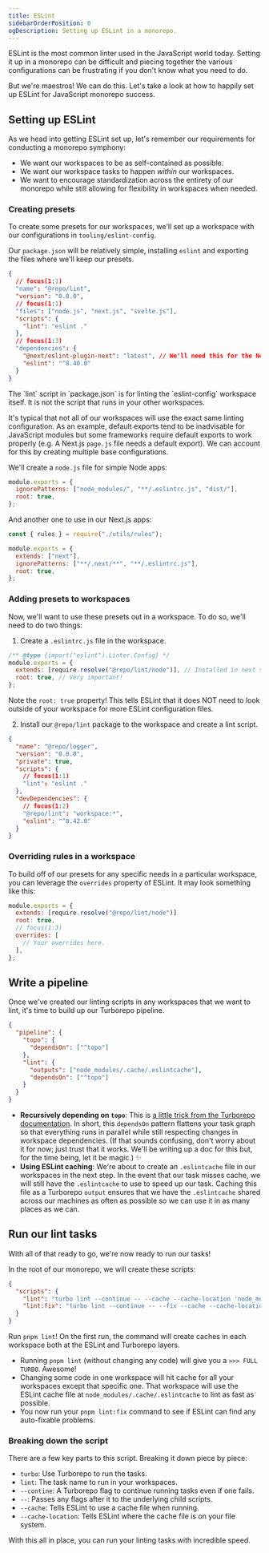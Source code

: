 ```yaml
---
title: ESLint
sidebarOrderPosition: 0
ogDescription: Setting up ESLint in a monorepo.
---
```



ESLint is the most common linter used in the JavaScript world today. Setting it up in a monorepo can be difficult and piecing together the various configurations can be frustrating if you don't know what you need to do.

But we're maestros! We can do this. Let's take a look at how to happily set up ESLint for JavaScript monorepo success.

## Setting up ESLint

As we head into getting ESLint set up, let's remember our requirements for conducting a monorepo symphony:

- We want our workspaces to be as self-contained as possible.
- We want our workspace tasks to happen _within_ our workspaces.
- We want to encourage standardization across the entirety of our monorepo while still allowing for flexibility in workspaces when needed.

### Creating presets

To create some presets for our workspaces, we'll set up a workspace with our configurations in `tooling/eslint-config`.

<FileTree>
  <FileTree.Folder name="tooling" open>
    <FileTree.Folder name="eslint-config" open>
      <FileTree.File name=".eslintrc.js" />
      <FileTree.File name="next.js" />
      <FileTree.File name="node.js" />
      <FileTree.File name="svelte.js" />
      <FileTree.File name="package.json" />
    </FileTree.Folder>
  </FileTree.Folder>
</FileTree>

Our `package.json` will be relatively simple, installing `eslint` and exporting the files where we'll keep our presets.

```json filename="tooling/eslint-config/package.json" lang="json"
{
  // focus(1:1)
  "name": "@repo/lint",
  "version": "0.0.0",
  // focus(1:1)
  "files": ["node.js", "next.js", "svelte.js"],
  "scripts": {
    "lint": "eslint ."
  },
  // focus(1:3)
  "dependencies": {
    "@next/eslint-plugin-next": "latest", // We'll need this for the Next.js config in a moment.
    "eslint": "^8.40.0"
  }
}
```

<Callout type="info">
  The `lint` script in `package.json` is for linting the `eslint-config`
  workspace itself. It is not the script that runs in your other workspaces.
</Callout>

It's typical that not all of our workspaces will use the exact same linting configuration. As an example, default exports tend to be inadvisable for JavaScript modules but some frameworks require default exports to work properly (e.g. A Next.js `page.js` file needs a default export). We can account for this by creating multiple base configurations.

We'll create a `node.js` file for simple Node apps:

```js filename="tooling/eslint-config/node.js" lang="js"
module.exports = {
  ignorePatterns: ["node_modules/", "**/.eslintrc.js", "dist/"],
  root: true,
};
```

And another one to use in our Next.js apps:

```js filename="tooling/eslint-config/next.js" lang="js"
const { rules } = require("./utils/rules");

module.exports = {
  extends: ["next"],
  ignorePatterns: ["**/.next/**", "**/.eslintrc.js"],
  root: true,
};
```

### Adding presets to workspaces

Now, we'll want to use these presets out in a workspace. To do so, we'll need to do two things:

1. Create a `.eslintrc.js` file in the workspace.

```js filename="packages/logger/.eslintrc.js" lang="js"
/** @type {import("eslint").Linter.Config} */
module.exports = {
  extends: [require.resolve("@repo/lint/node")], // Installed in next step
  root: true, // Very important!
};
```

Note the `root: true` property! This tells ESLint that it does NOT need to look outside of your workspace for more ESLint configuration files.

2. Install our `@repo/lint` package to the workspace and create a lint script.

```json filename="packages/logger/package.json" lang="js"
{
  "name": "@repo/logger",
  "version": "0.0.0",
  "private": true,
  "scripts": {
    // focus(1:1)
    "lint": "eslint ."
  },
  "devDependencies": {
    // focus(1:2)
    "@repo/lint": "workspace:*",
    "eslint": "^8.42.0"
  }
}
```

### Overriding rules in a workspace

To build off of our presets for any specific needs in a particular workspace, you can leverage the `overrides` property of ESLint. It may look something like this:

```js filename="packages/ui/.eslintrc.js" lang="js"
module.exports = {
  extends: [require.resolve("@repo/lint/node")]
  root: true,
  // focus(1:3)
  overrides: [
    // Your overrides here.
  ],
};
```

## Write a pipeline

Once we've created our linting scripts in any workspaces that we want to lint, it's time to build up our Turborepo pipeline.

```json filename="turbo.json" lang="json"
{
  "pipeline": {
    "topo": {
      "dependsOn": ["^topo"]
    },
    "lint": {
      "outputs": ["node_modules/.cache/.eslintcache"],
      "dependsOn": ["^topo"]
    }
  }
}
```

- **Recursively depending on `topo`**: This is [a little trick from the Turborepo documentation](https://turbo.build/repo/docs/core-concepts/monorepos/task-dependencies#dependencies-outside-of-a-task). In short, this `dependsOn` pattern flattens your task graph so that everything runs in parallel while still respecting changes in workspace dependencies. (If that sounds confusing, don't worry about it for now; just trust that it works. We'll be writing up a doc for this but, for the time being, let it be magic.) ✨
- **Using ESLint caching**: We're about to create an `.eslintcache` file in our workspaces in the next step. In the event that our task misses cache, we will still have the `.eslintcache` to use to speed up our task. Caching this file as a Turborepo `output` ensures that we have the `.eslintcache` shared across our machines as often as possible so we can use it in as many places as we can.

## Run our lint tasks

With all of that ready to go, we're now ready to run our tasks!

In the root of our monorepo, we will create these scripts:

```json filename="package.json" lang="json"
{
  "scripts": {
    "lint": "turbo lint --continue -- --cache --cache-location 'node_modules/.cache/.eslintcache'",
    "lint:fix": "turbo lint --continue -- --fix --cache --cache-location 'node_modules/.cache/.eslintcache'"
  }
}
```

Run `pnpm lint`! On the first run, the command will create caches in each workspace both at the ESLint and Turborepo layers.

- Running `pnpm lint` (without changing any code) will give you a `>>> FULL TURBO`. Awesome!
- Changing some code in one workspace will hit cache for all your workspaces except that specific one. That workspace will use the ESLint cache file at `node_modules/.cache/.eslintcache` to lint as fast as possible.
- You now run your `pnpm lint:fix` command to see if ESLint can find any auto-fixable problems.

### Breaking down the script

There are a few key parts to this script. Breaking it down piece by piece:

- `turbo`: Use Turborepo to run the tasks.
- `lint`: The task name to run in your workspaces.
- `--contine`: A Turborepo flag to continue running tasks even if one fails.
- `--`: Passes any flags after it to the underlying child scripts.
- `--cache`: Tells ESLint to use a cache file when running.
- `--cache-location`: Tells ESLint where the cache file is on your file system.

With this all in place, you can run your linting tasks with incredible speed.
